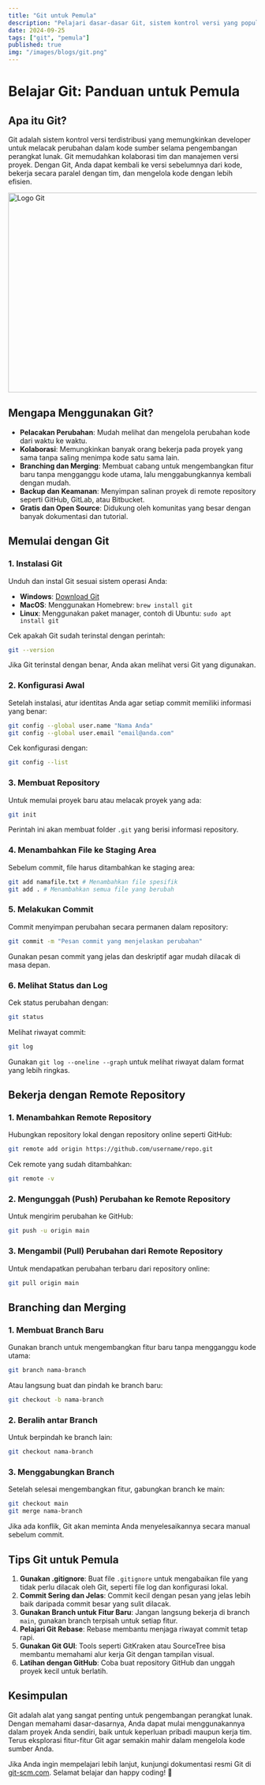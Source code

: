 ```yaml
---
title: "Git untuk Pemula"
description: "Pelajari dasar-dasar Git, sistem kontrol versi yang populer untuk mengelola kode sumber dengan efektif."
date: 2024-09-25
tags: ["git", "pemula"]
published: true
img: "/images/blogs/git.png"
---
```


# Belajar Git: Panduan untuk Pemula

## Apa itu Git?

Git adalah sistem kontrol versi terdistribusi yang memungkinkan developer untuk melacak perubahan dalam kode sumber selama pengembangan perangkat lunak. Git memudahkan kolaborasi tim dan manajemen versi proyek. Dengan Git, Anda dapat kembali ke versi sebelumnya dari kode, bekerja secara paralel dengan tim, dan mengelola kode dengan lebih efisien.

<Image src="/images/blogs/git.png" width="718" height="404" alt="Logo Git" />

## Mengapa Menggunakan Git?

- **Pelacakan Perubahan**: Mudah melihat dan mengelola perubahan kode dari waktu ke waktu.
- **Kolaborasi**: Memungkinkan banyak orang bekerja pada proyek yang sama tanpa saling menimpa kode satu sama lain.
- **Branching dan Merging**: Membuat cabang untuk mengembangkan fitur baru tanpa mengganggu kode utama, lalu menggabungkannya kembali dengan mudah.
- **Backup dan Keamanan**: Menyimpan salinan proyek di remote repository seperti GitHub, GitLab, atau Bitbucket.
- **Gratis dan Open Source**: Didukung oleh komunitas yang besar dengan banyak dokumentasi dan tutorial.

## Memulai dengan Git

### 1. Instalasi Git

Unduh dan instal Git sesuai sistem operasi Anda:

- **Windows**: [Download Git](https://git-scm.com/downloads)
- **MacOS**: Menggunakan Homebrew: `brew install git`
- **Linux**: Menggunakan paket manager, contoh di Ubuntu: `sudo apt install git`

Cek apakah Git sudah terinstal dengan perintah:

```bash
git --version
```

Jika Git terinstal dengan benar, Anda akan melihat versi Git yang digunakan.

### 2. Konfigurasi Awal

Setelah instalasi, atur identitas Anda agar setiap commit memiliki informasi yang benar:

```bash
git config --global user.name "Nama Anda"
git config --global user.email "email@anda.com"
```

Cek konfigurasi dengan:

```bash
git config --list
```

### 3. Membuat Repository

Untuk memulai proyek baru atau melacak proyek yang ada:

```bash
git init
```

Perintah ini akan membuat folder `.git` yang berisi informasi repository.

### 4. Menambahkan File ke Staging Area

Sebelum commit, file harus ditambahkan ke staging area:

```bash
git add namafile.txt # Menambahkan file spesifik
git add . # Menambahkan semua file yang berubah
```

### 5. Melakukan Commit

Commit menyimpan perubahan secara permanen dalam repository:

```bash
git commit -m "Pesan commit yang menjelaskan perubahan"
```

Gunakan pesan commit yang jelas dan deskriptif agar mudah dilacak di masa depan.

### 6. Melihat Status dan Log

Cek status perubahan dengan:

```bash
git status
```

Melihat riwayat commit:

```bash
git log
```

Gunakan `git log --oneline --graph` untuk melihat riwayat dalam format yang lebih ringkas.

## Bekerja dengan Remote Repository

### 1. Menambahkan Remote Repository

Hubungkan repository lokal dengan repository online seperti GitHub:

```bash
git remote add origin https://github.com/username/repo.git
```

Cek remote yang sudah ditambahkan:

```bash
git remote -v
```

### 2. Mengunggah (Push) Perubahan ke Remote Repository

Untuk mengirim perubahan ke GitHub:

```bash
git push -u origin main
```

### 3. Mengambil (Pull) Perubahan dari Remote Repository

Untuk mendapatkan perubahan terbaru dari repository online:

```bash
git pull origin main
```

## Branching dan Merging

### 1. Membuat Branch Baru

Gunakan branch untuk mengembangkan fitur baru tanpa mengganggu kode utama:

```bash
git branch nama-branch
```

Atau langsung buat dan pindah ke branch baru:

```bash
git checkout -b nama-branch
```

### 2. Beralih antar Branch

Untuk berpindah ke branch lain:

```bash
git checkout nama-branch
```

### 3. Menggabungkan Branch

Setelah selesai mengembangkan fitur, gabungkan branch ke main:

```bash
git checkout main
git merge nama-branch
```

Jika ada konflik, Git akan meminta Anda menyelesaikannya secara manual sebelum commit.

## Tips Git untuk Pemula

1. **Gunakan .gitignore**: Buat file `.gitignore` untuk mengabaikan file yang tidak perlu dilacak oleh Git, seperti file log dan konfigurasi lokal.
2. **Commit Sering dan Jelas**: Commit kecil dengan pesan yang jelas lebih baik daripada commit besar yang sulit dilacak.
3. **Gunakan Branch untuk Fitur Baru**: Jangan langsung bekerja di branch `main`, gunakan branch terpisah untuk setiap fitur.
4. **Pelajari Git Rebase**: Rebase membantu menjaga riwayat commit tetap rapi.
5. **Gunakan Git GUI**: Tools seperti GitKraken atau SourceTree bisa membantu memahami alur kerja Git dengan tampilan visual.
6. **Latihan dengan GitHub**: Coba buat repository GitHub dan unggah proyek kecil untuk berlatih.

## Kesimpulan

Git adalah alat yang sangat penting untuk pengembangan perangkat lunak. Dengan memahami dasar-dasarnya, Anda dapat mulai menggunakannya dalam proyek Anda sendiri, baik untuk keperluan pribadi maupun kerja tim. Terus eksplorasi fitur-fitur Git agar semakin mahir dalam mengelola kode sumber Anda.

Jika Anda ingin mempelajari lebih lanjut, kunjungi dokumentasi resmi Git di [git-scm.com](https://git-scm.com/doc). Selamat belajar dan happy coding! 🚀
